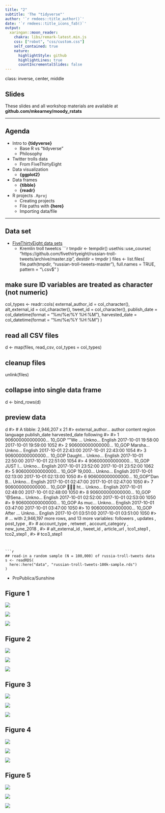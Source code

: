 ```yaml
---
title: "2"
subtitle: 'The "tidyverse"'
author: '`r rmdees::title_author()`'
date: '`r rmdees::title_icons_fa5()`'
output:
  xaringan::moon_reader:
    chakra: libs/remark-latest.min.js
    css: ["robot", "css/custom.css"]
    self_contained: true
    nature:
      highlightStyle: github
      highlightLines: true
      countIncrementalSlides: false
---
```

class: inverse, center, middle

## Slides

These slides and all workshop materials are available at **github.com/mkearney/moody_rstats**

---

## Agenda

+ Intro to **{tidyverse}**
   - Base R vs "tidyverse"
   - Philosophy
+ Twitter trolls data
   - From FiveThirtyEight
+ Data visualization
   - **{ggplot2}**
+ Data frames
   - **{tibble}**
   - **{readr}**
+ R projects `.Rproj`
   - Creating projects
   - File paths with **{here}**
   - Importing data/file

---

## Data set
+ [FiveThirtyEight data sets](https://github.com/fivethirtyeight)
   - Kremlin troll tweetcs
```r
tmpdir <- tempdir()
usethis::use_course(
   "https://github.com/fivethirtyeight/russian-troll-tweets/archive/master.zip",
   destdir = tmpdir
)
files <- list.files(
  file.path(tmpdir, "russian-troll-tweets-master"), 
  full.names = TRUE, pattern = "\\.csv$"
)

## make sure ID variables are treated as character (not numeric)
col_types <- readr::cols(
   external_author_id = col_character(),
   alt_external_id = col_character(),
   tweet_id = col_character(),
   publish_date = col_datetime(format = "%m/%e/%Y %H:%M"),
   harvested_date = col_datetime(format = "%m/%e/%Y %H:%M")
)

## read all CSV files
d <- map(files, read_csv, col_types = col_types)

## cleanup files
unlink(files)

## collapse into single data frame
d <- bind_rows(d)

## preview data
d
#> # A tibble: 2,946,207 x 21
#>    external_author… author content region language publish_date        harvested_date      following
#>    <chr>            <chr>  <chr>   <chr>  <chr>    <dttm>              <dttm>                  <int>
#>  1 906000000000000… 10_GOP "\"We … Unkno… English  2017-10-01 19:58:00 2017-10-01 19:59:00      1052
#>  2 906000000000000… 10_GOP Marsha… Unkno… English  2017-10-01 22:43:00 2017-10-01 22:43:00      1054
#>  3 906000000000000… 10_GOP Daught… Unkno… English  2017-10-01 22:50:00 2017-10-01 22:51:00      1054
#>  4 906000000000000… 10_GOP JUST I… Unkno… English  2017-10-01 23:52:00 2017-10-01 23:52:00      1062
#>  5 906000000000000… 10_GOP 19,000… Unkno… English  2017-10-01 02:13:00 2017-10-01 02:13:00      1050
#>  6 906000000000000… 10_GOP "Dan B… Unkno… English  2017-10-01 02:47:00 2017-10-01 02:47:00      1050
#>  7 906000000000000… 10_GOP 🐝🐝🐝 ht… Unkno… English  2017-10-01 02:48:00 2017-10-01 02:48:00      1050
#>  8 906000000000000… 10_GOP '@Sena… Unkno… English  2017-10-01 02:52:00 2017-10-01 02:53:00      1050
#>  9 906000000000000… 10_GOP As muc… Unkno… English  2017-10-01 03:47:00 2017-10-01 03:47:00      1050
#> 10 906000000000000… 10_GOP After … Unkno… English  2017-10-01 03:51:00 2017-10-01 03:51:00      1050
#> # … with 2,946,197 more rows, and 13 more variables: followers <int>, updates <int>, post_type <chr>,
#> #   account_type <chr>, retweet <int>, account_category <chr>, new_june_2018 <int>,
#> #   alt_external_id <chr>, tweet_id <chr>, article_url <chr>, tco1_step1 <chr>, tco2_step1 <chr>,
#> #   tco3_step1 <chr>
```


```r
## read-in a random sample (N = 100,000) of russia-troll-tweets data
s <- readRDS(
  here::here("data", "russian-troll-tweets-100k-sample.rds")
)
```

+ ProPublica/Sunshine


## Figure 1

<p alignt="center"> <img src="../img/fig1-og.png" /> </p>

<p alignt="center"> <img src="../img/fig1.png" /> </p>

<p alignt="center"> <img src="../img/fig1-facets.png" /> </p>

## Figure 2

<p alignt="center"> <img src="../img/fig2-og.png" /> </p>

<p alignt="center"> <img src="../img/fig2.png" /> </p>

<p alignt="center"> <img src="../img/fig2-facets.png" /> </p>

## Figure 3

<p alignt="center"> <img src="../img/fig3-og.png" /> </p>

<p alignt="center"> <img src="../img/fig3.png" /> </p>

<p alignt="center"> <img src="../img/fig3-facets.png" /> </p>


## Figure 4

<p alignt="center"> <img src="../img/fig4-og.png" /> </p>

<p alignt="center"> <img src="../img/fig4.png" /> </p>

<p alignt="center"> <img src="../img/fig4-facets.png" /> </p>

## Figure 5

<p alignt="center"> <img src="../img/fig5-og.png" /> </p>

<p alignt="center"> <img src="../img/fig5.png" /> </p>

<p alignt="center"> <img src="../img/fig5-facets.png" /> </p>

